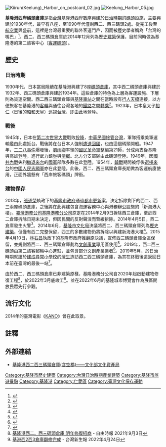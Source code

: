 {{TW monument 
| name = 基隆港西二西三碼頭倉庫(含空橋)
| image = 2022年的基隆港西岸碼頭倉庫.jpg
| imagename = 西二碼頭整修後樣貌（2022年）
{{Infobox mapframe|tyep=shape|zoom=15|frame-width=280}}
| othername = 基隆港西岸碼頭倉庫
| class = 其他設施-港埠設施
| level = 歷史建築
| date = 2014年12月25日
| location = {{ROC-TW}}[[基隆市|基隆市]][[仁愛區|仁愛區]][[港西街|港西街]]16號
| coordinates = {{Coord|25.134930|121.741227|type:landmark|display=it}}
| time = {{TWN-JPN}}1930年代
| reg_url = https://nchdb.boch.gov.tw/assets/overview/historicalBuilding/20141225000001
}}
[[File:Kiirun(Keelung)_Harbor_on_postcard_02.jpg|thumb]]
[[File:Keelung_Harbor_05.jpg|thumb]]

'''基隆港西岸碼頭倉庫'''是指[[台灣|台灣]][[基隆港|基隆港]]西岸數座興建於[[台灣日治時期|日治時期]]的[[碼頭|碼頭]]設施，主要興建於1930年代，最早有八座，至1990年代僅剩西二、西三碼頭2處。從完工後至[[民用航空|航空業]]興盛前，這裡是台灣最重要的聯外客運門戶，因而被歷史學者稱為「台灣的嘴巴」<ref>{{Cite web |url=http://udn.com/NEWS/NATIONAL/NAT5/8472976.shtml |title=見證光復 「台灣的嘴巴」要拆了 - 聯合報 2014.02.09 |access-date=2014-03-01 |archive-url=https://web.archive.org/web/20140301205805/http://udn.com/NEWS/NATIONAL/NAT5/8472976.shtml |archive-date=2014-03-01 |dead-url=no }}</ref>。西二、西三碼頭倉庫於2014年12月列為[[臺灣歷史建築|歷史建築]]保護，目前同時做為基隆港的第二旅客中心（[[客運樓|客運碼頭]]）。

== 歷史 ==
=== 日治時期 ===
1930年代，日本當局陸續在基隆港興建了8座[[碼頭|碼頭]][[倉庫|倉庫]]，其中西二碼頭倉庫興建於1932年、西三碼頭倉庫興建於1934年。這些倉庫的特色為上層為客運設施、下層則為貨運空間。西二西三碼頭倉庫與[[基隆車站|基隆車站]]之間在當時設有[[行人天橋|行人天橋]]連接，以方便旅客在基隆港的[[客輪|客輪]]與通往台灣各地的[[台灣鐵路|鐵路]]之間[[轉乘|轉乘]]<ref>{{Cite web |url=http://cwhung.blogspot.tw/2014/02/blog-post_1806.html |title=飛行場の測候所: 西二西三碼頭是基隆迎向世界的管道！ |access-date=2016-03-23 |archive-date=2018-04-18 |archive-url=https://web.archive.org/web/20180418052055/http://cwhung.blogspot.tw/2014/02/blog-post_1806.html |dead-url=no }}</ref>。1923年，日本皇太子[[裕仁|裕仁]]（日後的[[昭和天皇|昭和天皇]]）[[東宮行啟|巡視台灣]]，即由此地登陸。

=== 戰後 ===
1945年，日本在[[第二次世界大戰|第二次世界大戰]]戰敗[[日本投降|投降]]，[[中華民國|中華民國]][[臺灣戰後時期|接管台灣]]，軍隊搭乘美軍運輸艦由此處抵台。戰後將在台日本人強制[[日本引揚歸國|遣送回國]]，也由這個碼頭開船。1947年，[[二二八事件|二二八事件]]爆發後，[[劉雨卿|劉雨卿]]率領的[[國民革命軍|國民革命軍]]整編第21師，分成兩支從基隆與高雄登陸，進行武力鎮壓與[[清鄉|清鄉]]。北方分支部隊由此碼頭登陸。1949年，因[[國共內戰|國共內戰]]失利[[中華民國政府遷台|撤退來台]]的[[中華民國國軍|國軍]]部隊多數在此登陸。1954年，[[韓戰|韓戰]]期間被俘後[[反共義士|選擇來台]]的[[中國人民志願軍|中國人民志願軍]]亦在此登陸。此後，西二、西三碼頭倉庫長期做為客運航廈使用，正面外牆懸有「西岸旅客碼頭」牌銜。

=== 建物保存 ===
2013年，[[張通榮|張通榮]]執政下的[[基隆市政府|基隆市政府]]通過[[都市更新|都市更新]]案，決定拆除剩下的西二、西三兩座碼頭倉庫，之後將在此興建包含海運客務中心與港務辦公設施的「新海港大樓」。[[臺灣港務公司|臺灣港務公司]][[基隆港務分公司|基隆港務分公司]]原定在2014年2月9日拆除西三倉庫，至於西二倉庫拆除日期未決定，但因民間的反對聲浪而暫緩拆除。2014年4月5日，西二倉庫發生火警<ref>{{cite news|author=游明煌、邱瑞杰、盧家豪、許瀚分|title=基隆港西二倉庫失火 險毀KANO場景|url=http://udn.com/NEWS/SOCIETY/SOC2/8594665.shtml|accessdate=2014-08-06|newspaper=聯合報|date=2014-04-06|deadurl=yes|archiveurl=https://web.archive.org/web/20140808054026/http://udn.com/NEWS/SOCIETY/SOC2/8594665.shtml|archivedate=2014-08-08}}</ref>。2014年6月，[[基隆市文化局|基隆市文化局]]決議將西二、西三碼頭倉庫列為[[臺灣歷史建築|歷史建築]]，但僅有西二完整保留，西三的多數建物仍將拆除以興建新海港大樓<ref>{{cite news|author=俞肇福|title=〈北部〉列歷史建築 基隆西二倉庫存西三倉庫拆|url=http://news.ltn.com.tw/news/local/paper/786469|accessdate=2014-08-06|newspaper=自由時報|date=2014-06-11|archive-date=2018-12-11|archive-url=https://web.archive.org/web/20181211022029/http://news.ltn.com.tw/news/local/paper/786469|dead-url=no}}</ref>。2015年4月10日，[[林右昌|林右昌]]執政下的基隆市政府推翻原決議，宣佈西三碼頭倉庫全區保留，並規劃將西二、西三碼頭倉庫劃為[[文創產業|文創產業]]專用區使用<ref>{{Cite web |url=http://news.ltn.com.tw/news/local/paper/870716 |title=基港西三碼頭倉庫 逆轉不拆了 - 自由時報 2015.04.11 |access-date=2015-05-23 |archive-date=2017-01-09 |archive-url=https://web.archive.org/web/20170109185127/http://news.ltn.com.tw/news/local/paper/870716 |dead-url=no }}</ref>。2019年，西二西三碼頭由第二旅客郵輪中心進駐，並包含部分文創產業業者<ref>{{Cite web|title=基隆第二郵輪中心 文創產業進駐|url=https://news.ltn.com.tw/news/life/breakingnews/2732257|accessdate=|author=|date=2019-03-19|format=|publisher=自由時報|language=|archive-date=2019-06-19|archive-url=https://web.archive.org/web/20190619211133/https://news.ltn.com.tw/news/life/breakingnews/2732257|dead-url=no}}</ref>。2019年5月，於日治時期就讀於[[建成小學校|建成尋常小學校]]的[[灣生|灣生]]造訪西二西三碼頭倉庫，為其在終戰後遣返回日本前在臺灣的最後一站<ref>{{Cite web|title=92歲灣生今日重返基隆港 憶當年被遣返心情激動|url=https://news.ltn.com.tw/news/life/breakingnews/2799925|accessdate=|author=|date=2019-05-23|format=|publisher=自由時報|language=|archive-date=2019-06-19|archive-url=https://web.archive.org/web/20190619211134/https://news.ltn.com.tw/news/life/breakingnews/2799925|dead-url=no}}</ref>。

由於西二、西三碼頭倉庫已非建築原樣，基隆港務分公司自2020年起啟動建物修復工程<ref>[https://news.ltn.com.tw/news/life/breakingnews/3660186 基隆港西二、西三碼頭倉庫 明年修復招商] {{Wayback|url=https://news.ltn.com.tw/news/life/breakingnews/3660186 |date=20220430084151 }} - 自由時報 2021年9月3日</ref>，於2022年3月底竣工<ref>[https://tw.sports.yahoo.com/news/基港西2西3倉庫翻修完成-125053841.html 基港西2西3倉庫翻修完成] {{Wayback|url=https://tw.sports.yahoo.com/news/%E5%9F%BA%E6%B8%AF%E8%A5%BF2%E8%A5%BF3%E5%80%89%E5%BA%AB%E7%BF%BB%E4%BF%AE%E5%AE%8C%E6%88%90-125053841.html |date=20220430083457 }} - 台灣新生報 2022年4月24日</ref>。並在2022年6月的基隆城市博覽會作為展區開放民眾先行參觀。

== 流行文化 ==
2014年的臺灣電影《[[KANO|KANO]]》曾在此取景。

== 註釋 ==
{{reflist}}

==外部連結==
*[https://nchdb.boch.gov.tw/assets/advanceSearch/historicalBuilding/20141225000001 基隆港西二西三碼頭倉庫(含空橋)——文化部文化資產局] {{Wayback|url=https://nchdb.boch.gov.tw/assets/advanceSearch/historicalBuilding/20141225000001 |date=20190119121554 }}

{{基隆市文化資產}}
{{portal bar|台灣|基隆|歷史|建築|border=no}}

[[Category:基隆市歷史建築|Category:基隆市歷史建築]]
[[Category:台灣日治時期產業建築|Category:台灣日治時期產業建築]]
[[Category:基隆市旅遊景點|Category:基隆市旅遊景點]]
[[Category:基隆港|Category:基隆港]]
[[Category:仁愛區|Category:仁愛區]]
[[Category:臺灣文化保存運動|Category:臺灣文化保存運動]]